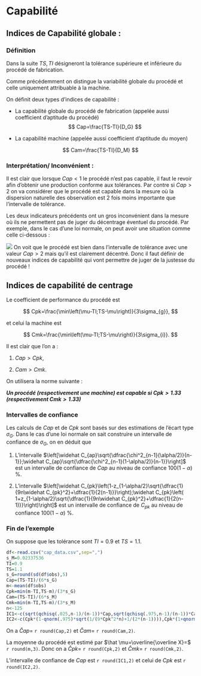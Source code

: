 # Capabilité 

## Indices de Capabilité globale  :

### Définition 

Dans la suite $TS,TI$ désigneront la tolérance supérieure et inférieure du procédé de fabrication.

Comme précédemment on distingue la variabilité globale du procédé et celle uniquement attribuable à la machine.

On définit deux types d'indices de capabilité :

- La capabilité globale du procédé de fabrication (appelée aussi coefficient d'aptitude du procédé)
$$
Cap=\frac{TS-TI}{D_G}
$$

- La capabilité machine (appelée aussi coefficient d'aptitude du moyen)

$$
Cam=\frac{TS-TI}{D_M}
$$


### Interprétation/ Inconvénient :

Il est clair que lorsque $Cap<1$ le procédé n'est pas capable, il faut le revoir afin d'obtenir une production conforme aux tolérances. Par contre si $Cap>2$ on va considérer que le procédé est capable dans la mesure où la dispersion naturelle des observation est 2 fois moins importante que l'intervalle de tolérance.


Les deux indicateurs précédents ont un gros inconvénient dans la mesure où ils ne permettent pas de juger du décentrage éventuel du procédé. Par exemple, dans le cas d'une loi normale, on peut avoir une situation comme celle ci-dessous :

![](figure/capabilite.png)
On voit que le procédé est bien dans l'intervalle de tolérance avec une valeur $Cap>2$ mais qu'il est clairement décentré. Donc il faut définir de nouveaux indices de capabilité qui vont permettre de juger de la justesse du procédé !

## Indices de capabilité de centrage

Le coefficient de performance du procédé est 

$$
Cpk=\frac{\min\left(\mu-TI;TS-\mu\right)}{3\sigma_{g}},
$$

et celui la machine est 

$$
Cmk=\frac{\min\left(\mu-TI;TS-\mu\right)}{3\sigma_{i}}.
$$

Il est clair que l'on a :

1. $Cap>Cpk,$

2. $Cam>Cmk.$

On utilisera la norme suivante :

***Un procédé (respectivement une machine) est capable si $Cpk>1.33$ (respectivement $Cmk>1.33$)***

### Intervalles de confiance

Les calculs de $Cap$ et de $Cpk$ sont basés sur des estimations de l'écart type $\sigma_G$. Dans le cas d'une loi normale on sait construire un intervalle de confiance de $\sigma_G$, on en déduit que 

1. L'intervalle $\left[\widehat C_{ap}\sqrt{\dfrac{\chi^2_{n-1}(\alpha/2)}{n-1}};\widehat C_{ap}\sqrt{\dfrac{\chi^2_{n-1}(1-\alpha/2)}{n-1}}\right]$ est un intervalle de confiance de $Cap$ au niveau de confiance $100(1-\alpha)$ %.

2. L'intervalle $\left[\widehat C_{pk}\left(1-z_{1-\alpha/2}\sqrt{\dfrac{1}{9n\widehat C_{pk}^2}+\dfrac{1}{2(n-1)}}\right);\widehat C_{pk}\left( 1+z_{1-\alpha/2}\sqrt{\dfrac{1}{9n\widehat C_{pk}^2}+\dfrac{1}{2(n-1)}}\right)\right]$ est un intervalle de confiance de $C_{pk}$ au niveau de confiance $100(1-\alpha)$ %.


### Fin de l'exemple 

On suppose que les tolérance sont $TI=0.9$ et $TS=1.1$.

```r
df<-read.csv("cap_data.csv",sep=",")
s_M=0.02337536
TI=0.9
TS=1.1
s_G=round(sd(df$obs),5)
Cap=(TS-TI)/(6*s_G)
m<-mean(df$obs)
Cpk=min(m-TI,TS-m)/(3*s_G)
Cam=(TS-TI)/(6*s_M)
Cmk=min(m-TI,TS-m)/(3*s_M)
n<-125
IC1<-c(sqrt(qchisq(.025,n-1)/(n-1))*Cap,sqrt(qchisq(.975,n-1)/(n-1))*Cap)
IC2<-c(Cpk*(1-qnorm(.975)*sqrt(1/(9*Cpk^2*n)+1/(2*(n-1)))),Cpk*(1+qnorm(.975)*sqrt(1/(9*Cpk^2*n)+1/(2*(n-1)))))
```

On a $\hat Cap=$ `r round(Cap,2)` et $\hat Cam=$ `r round(Cam,2)`. 

La moyenne du procédé est estimé par $\hat \mu=\overline{\overline X}=$ `r round(m,3)`. Donc on a $\hat Cpk=$ `r round(Cpk,2)` et $\hat Cmk=$ `r round(Cmk,2)`.

L'intervalle de confiance de $Cap$ est `r round(IC1,2)` et celui de $Cpk$ est `r round(IC2,2)`.
